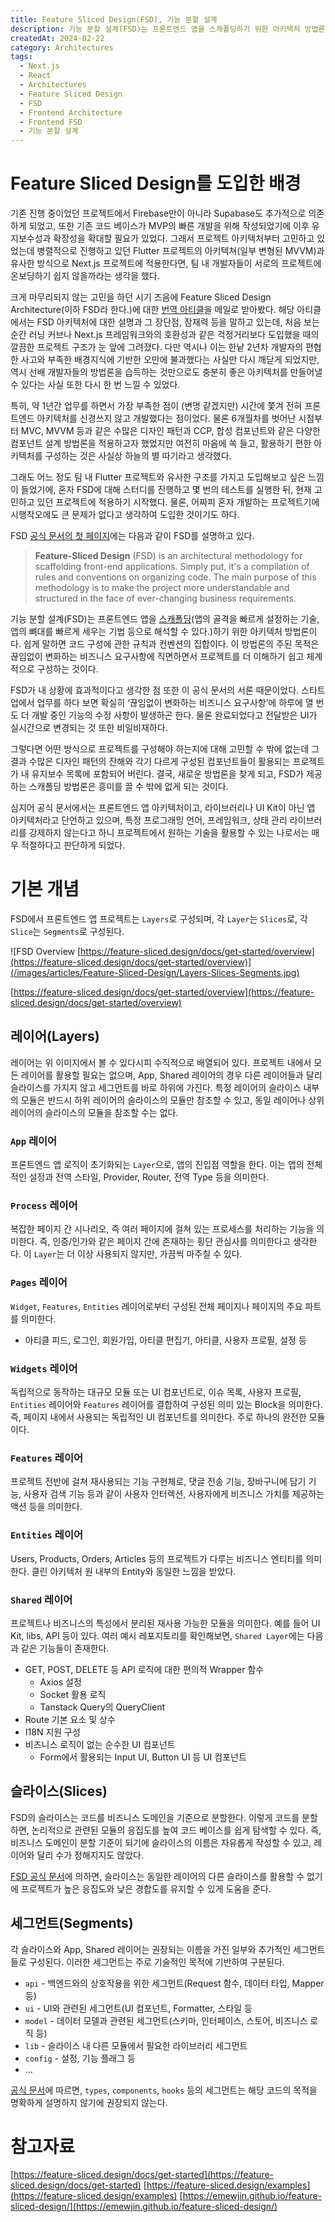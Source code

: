 ```yaml
---
title: Feature Sliced Design(FSD), 기능 분할 설계
description: 기능 분할 설계(FSD)는 프론트엔드 앱을 스캐폴딩하기 위한 아키텍처 방법론이다. 쉽게 말하면 코드 구성에 관한 규칙과 컨벤션의 집합이다. 이 방법론의 주된 목적은 끊임없이 변화하는 비즈니스 요구사항에 직면하면서 프로젝트를 더 이해하기 쉽고 체계적으로 구성하는 것이다.
createdAt: 2024-02-22
category: Architectures
tags:
  - Next.js
  - React
  - Architectures
  - Feature Sliced Design
  - FSD
  - Frontend Architecture
  - Frontend FSD
  - 기능 분할 설계
---
```


# Feature Sliced Design를 도입한 배경

기존 진행 중이었던 프로젝트에서 Firebase만이 아니라 Supabase도 추가적으로 의존하게 되었고, 또한 기존 코드 베이스가 MVP의 빠른 개발을 위해 작성되었기에 이후 유지보수성과 확장성을 확대할 필요가 있었다. 그래서 프로젝트 아키텍처부터 고민하고 있었는데 병렬적으로 진행하고 있던 Flutter 프로젝트의 아키텍쳐(일부 변형된 MVVM)과 유사한 방식으로 Next.js 프로젝트에 적용한다면, 팀 내 개발자들이 서로의 프로젝트에 온보딩하기 쉽지 않을까라는 생각을 했다.

크게 마무리되지 않는 고민을 하던 시기 즈음에 Feature Sliced Design Architecture(이하 FSD라 한다.)에 대한 [번역 아티클](https://emewjin.github.io/feature-sliced-design)을 메일로 받아봤다. 해당 아티클에서는 FSD 아키텍처에 대한 설명과 그 장단점, 잠재력 등을 말하고 있는데, 처음 보는 순간 러닝 커브나 Next.js 프레임워크와의 호환성과 같은 걱정거리보다 도입했을 때의 깔끔한 프로젝트 구조가 눈 앞에 그려졌다. 다만 역시나 이는 한낱 2년차 개발자의 편협한 사고와 부족한 배경지식에 기반한 오만에 불과했다는 사실만 다시 깨닫게 되었지만, 역시 선배 개발자들의 방법론을 습득하는 것만으로도 충분히 좋은 아키텍처를 만들어낼 수 있다는 사실 또한 다시 한 번 느낄 수 있었다.

특히, 약 1년간 업무를 하면서 가장 부족한 점이 (변명 같겠지만) 시간에 쫓겨 전혀 프론트엔드 아키텍처를 신경쓰지 않고 개발했다는 점이었다. 물론 6개월차를 벗어난 시점부터 MVC, MVVM 등과 같은 수많은 디자인 패턴과 CCP, 합성 컴포넌트와 같은 다양한 컴포넌트 설계 방법론을 적용하고자 했었지만 여전히 마음에 쏙 들고, 활용하기 편한 아키텍처를 구성하는 것은 사실상 하늘의 별 따기라고 생각했다.

그래도 어느 정도 팀 내 Flutter 프로젝트와 유사한 구조를 가지고 도입해보고 싶은 느낌이 들었기에, 혼자 FSD에 대해 스터디를 진행하고 몇 번의 테스트를 실행한 뒤, 현재 고민하고 있던 프로젝트에 적용하기 시작했다. 물론, 어짜피 혼자 개발하는 프로젝트기에 시행착오에도 큰 문제가 없다고 생각하여 도입한 것이기도 하다.

FSD [공식 문서의 첫 페이지](https://feature-sliced.design/docs)에는 다음과 같이 FSD를 설명하고 있다.

> **Feature-Sliced Design** (FSD) is an architectural methodology for scaffolding front-end applications. Simply put, it's a compilation of rules and conventions on organizing code. The main purpose of this methodology is to make the project more understandable and structured in the face of ever-changing business requirements.

기능 분할 설계(FSD)는 프론트엔드 앱을 [스캐폴딩](https://wikidocs.net/152533)(앱의 골격을 빠르게 설정하는 기술, 앱의 뼈대를 빠르게 세우는 기법 등으로 해석할 수 있다.)하기 위한 아키텍처 방법론이다. 쉽게 말하면 코드 구성에 관한 규칙과 컨벤션의 집합이다. 이 방법론의 주된 목적은 끊임없이 변화하는 비즈니스 요구사항에 직면하면서 프로젝트를 더 이해하기 쉽고 체계적으로 구성하는 것이다.

>

FSD가 내 상황에 효과적이다고 생각한 점 또한 이 공식 문서의 서론 때문이었다. 스타트업에서 업무를 하다 보면 확실히 ‘끊임없이 변화하는 비즈니스 요구사항’에 하루에 열 번도 더 개발 중인 기능의 수정 사항이 발생하곤 한다. 물론 완료되었다고 전달받은 UI가 실시간으로 변경되는 것 또한 비일비재하다.

그렇다면 어떤 방식으로 프로젝트를 구성해야 하는지에 대해 고민할 수 밖에 없는데 그 결과 수많은 디자인 패턴의 잔해와 각기 다르게 구성된 컴포넌트들이 활용되는 프로젝트가 내 유지보수 목록에 포함되어 버린다. 결국, 새로운 방법론을 찾게 되고, FSD가 제공하는 스캐폴딩 방법론은 흥미를 끌 수 밖에 없게 되는 것이다.

심지어 공식 문서에서는 프론트엔드 앱 아키텍처이고, 라이브러리나 UI Kit이 아닌 앱 아키텍처라고 단언하고 있으며, 특정 프로그래밍 언어, 프레임워크, 상태 관리 라이브러리를 강제하지 않는다고 하니 프로젝트에서 원하는 기술을 활용할 수 있는 나로서는 매우 적절하다고 판단하게 되었다.

# 기본 개념

FSD에서 프론트엔드 앱 프로젝트는 `Layers`로 구성되며, 각 `Layer`는 `Slices`로, 각 `Slice`는 `Segments`로 구성된다.

![FSD Overview [https://feature-sliced.design/docs/get-started/overview](https://feature-sliced.design/docs/get-started/overview)](/images/articles/Feature-Sliced-Design/Layers-Slices-Segments.jpg)

[https://feature-sliced.design/docs/get-started/overview](https://feature-sliced.design/docs/get-started/overview)

## 레이어(Layers)

레이어는 위 이미지에서 볼 수 있다시피 수직적으로 배열되어 있다. 프로젝트 내에서 모든 레이어를 활용할 필요는 없으며, App, Shared 레이어의 경우 다른 레이어들과 달리 슬라이스를 가지지 않고 세그먼트를 바로 하위에 가진다. 특정 레이어의 슬라이스 내부의 모듈은 반드시 하위 레이어의 슬라이스의 모듈만 참조할 수 있고, 동일 레이어나 상위 레이어의 슬라이스의 모듈을 참조할 수는 없다.

### `App` 레이어

프론트엔드 앱 로직이 초기화되는 `Layer`으로, 앱의 진입점 역할을 한다. 이는 앱의 전체적인 설정과 전역 스타일, Provider, Router, 전역 Type 등을 의미한다.

### `Process` 레이어

복잡한 페이지 간 시나리오, 즉 여러 페이지에 걸쳐 있는 프로세스를 처리하는 기능을 의미한다. 즉, 인증/인가와 같은 페이지 간에 존재하는 횡단 관심사를 의미한다고 생각한다. 이 `Layer`는 더 이상 사용되지 않지만, 가끔씩 마주칠 수 있다.

### `Pages` 레이어

`Widget`, `Features`, `Entities` 레이어로부터 구성된 전체 페이지나 페이지의 주요 파트를 의미한다.

- 아티클 피드, 로그인, 회원가입, 아티클 편집기, 아티클, 사용자 프로필, 설정 등

### `Widgets` 레이어

독립적으로 동작하는 대규모 모듈 또는 UI 컴포넌트로, 이슈 목록, 사용자 프로필, `Entities` 레이어와 `Features` 레이어를 결합하여 구성된 의미 있는 Block을 의미한다. 즉, 페이지 내에서 사용되는 독립적인 UI 컴포넌트를 의미한다. 주로 하나의 완전한 모듈이다.

### `Features` 레이어

프로젝트 전반에 걸쳐 재사용되는 기능 구현체로, 댓글 전송 기능, 장바구니에 담기 기능, 사용자 검색 기능 등과 같이 사용자 인터렉션, 사용자에게 비즈니스 가치를 제공하는 액션 등을 의미한다.

### `Entities` 레이어

Users, Products, Orders, Articles 등의 프로젝트가 다루는 비즈니스 엔티티를 의미한다. 클린 아키텍처 원 내부의 Entity와 동일한 느낌을 받았다.

### `Shared` 레이어

프로젝트나 비즈니스의 특성에서 분리된 재사용 가능한 모듈을 의미한다. 예를 들어 UI Kit, libs, API 등이 있다. 여러 예시 레포지토리를 확인해보면, `Shared Layer`에는 다음과 같은 기능들이 존재한다.

- GET, POST, DELETE 등 API 로직에 대한 편의적 Wrapper 함수
  - Axios 설정
  - Socket 활용 로직
  - Tanstack Query의 QueryClient
- Route 기본 요소 및 상수
- I18N 지원 구성
- 비즈니스 로직이 없는 순수한 UI 컴포넌트
  - Form에서 활용되는 Input UI, Button UI 등 UI 컴포넌트

## 슬라이스(Slices)

FSD의 슬라이스는 코드를 비즈니스 도메인을 기준으로 분할한다. 이렇게 코드를 분할하면, 논리적으로 관련된 모듈의 응집도를 높여 코드 베이스를 쉽게 탐색할 수 있다. 즉, 비즈니스 도메인이 분할 기준이 되기에 슬라이스의 이름은 자유롭게 작성할 수 있고, 레이어와 달리 수가 정해지지도 않았다.

[FSD 공식 문서](https://feature-sliced.design/kr/docs/get-started/overview#slices)에 의하면, 슬라이스는 동일한 레이어의 다른 슬라이스를 활용할 수 없기에 프로젝트가 높은 응집도와 낮은 경합도를 유지할 수 있게 도움을 준다.

## 세그먼트(Segments)

각 슬라이스와 App, Shared 레이어는 권장되는 이름을 가진 일부와 추가적인 세그먼트들로 구성된다. 이러한 세그먼트는 주로 기술적인 목적에 기반하여 구분된다.

- `api` - 백엔드와의 상호작용을 위한 세그먼트(Request 함수, 데이터 타입, Mapper 등)
- `ui` - UI와 관련된 세그먼트(UI 컴포넌트, Formatter, 스타일 등
- `model` - 데이터 모델과 관련된 세그먼트(스키마, 인터페이스, 스토어, 비즈니스 로직 등)
- `lib` - 슬라이스 내 다른 모듈에서 필요한 라이브러리 세그먼트
- `config` - 설정, 기능 플래그 등
- …

[공식 문서](https://feature-sliced.design/kr/docs/guides/examples/types)에 따르면, `types`, `components`, `hooks` 등의 세그먼트는 해당 코드의 목적을 명확하게 설명하지 않기에 권장되지 않는다.

# 참고자료

[https://feature-sliced.design/docs/get-started](https://feature-sliced.design/docs/get-started)
[https://feature-sliced.design/examples](https://feature-sliced.design/examples)
[https://emewjin.github.io/feature-sliced-design/](https://emewjin.github.io/feature-sliced-design/)
